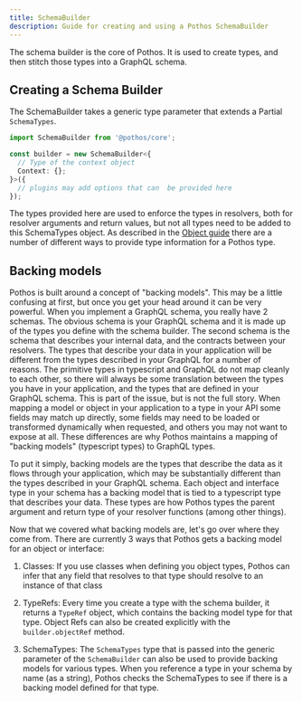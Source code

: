 ```yaml
---
title: SchemaBuilder
description: Guide for creating and using a Pothos SchemaBuilder
---
```


The schema builder is the core of Pothos. It is used to create types, and then stitch those types
into a GraphQL schema.

## Creating a Schema Builder

The SchemaBuilder takes a generic type parameter that extends a Partial `SchemaTypes`.

```typescript
import SchemaBuilder from '@pothos/core';

const builder = new SchemaBuilder<{
  // Type of the context object
  Context: {};
}>({
  // plugins may add options that can  be provided here
});
```

The types provided here are used to enforce the types in resolvers, both for resolver arguments and
return values, but not all types need to be added to this SchemaTypes object. As described in the
[Object guide](./objects) there are a number of different ways to provide type information for a
Pothos type.

## Backing models

Pothos is built around a concept of "backing models". This may be a little confusing at first, but
once you get your head around it can be very powerful. When you implement a GraphQL schema, you
really have 2 schemas. The obvious schema is your GraphQL schema and it is made up of the types you
define with the schema builder. The second schema is the schema that describes your internal data,
and the contracts between your resolvers. The types that describe your data in your application will
be different from the types described in your GraphQL for a number of reasons. The primitive types
in typescript and GraphQL do not map cleanly to each other, so there will always be some translation
between the types you have in your application, and the types that are defined in your GraphQL
schema. This is part of the issue, but is not the full story. When mapping a model or object in your
application to a type in your API some fields may match up directly, some fields may need to be
loaded or transformed dynamically when requested, and others you may not want to expose at all.
These differences are why Pothos maintains a mapping of "backing models" \(typescript types\) to
GraphQL types.

To put it simply, backing models are the types that describe the data as it flows through your
application, which may be substantially different than the types described in your GraphQL schema.
Each object and interface type in your schema has a backing model that is tied to a typescript type
that describes your data. These types are how Pothos types the parent argument and return type of
your resolver functions \(among other things\).

Now that we covered what backing models are, let's go over where they come from. There are currently
3 ways that Pothos gets a backing model for an object or interface:

1. Classes: If you use classes when defining you object types, Pothos can infer that any field that
   resolves to that type should resolve to an instance of that class

2. TypeRefs: Every time you create a type with the schema builder, it returns a `TypeRef` object,
   which contains the backing model type for that type. Object Refs can also be created explicitly
   with the `builder.objectRef` method.

3. SchemaTypes: The `SchemaTypes` type that is passed into the generic parameter of the
   `SchemaBuilder` can also be used to provide backing models for various types. When you reference
   a type in your schema by name \(as a string\), Pothos checks the SchemaTypes to see if there is a
   backing model defined for that type.
